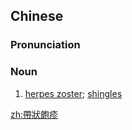 {{also|帯状疱疹}}
==Chinese==
{{zh-forms|s=带状疱疹|type=22}}

===Pronunciation===
{{zh-pron
|m=dàizhuàng pàozhěn
|cat=n
}}

===Noun===
{{zh-noun}}

# {{lb|zh|pathology}} [[herpes zoster]]; [[shingles]]

[[zh:帶狀皰疹]]